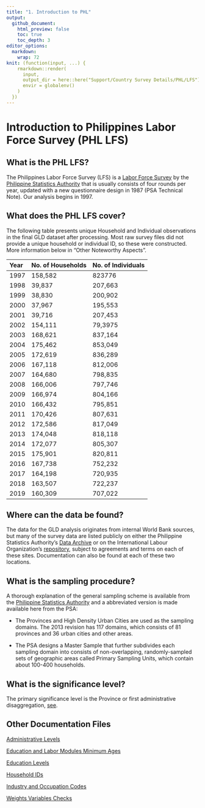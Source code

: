 ```yaml
---
title: "1. Introduction to PHL"
output: 
  github_document:
    html_preview: false
    toc: true
    toc_depth: 3
editor_options: 
  markdown: 
    wrap: 72
knit: (function(input, ...) {
    rmarkdown::render(
      input,
      output_dir = here::here("Support/Country Survey Details/PHL/LFS"),
      envir = globalenv()
    )
  })
---
```


# Introduction to Philippines Labor Force Survey (PHL LFS)

## What is the PHL LFS?

The Philippines Labor Force Survey (LFS) is a [Labor Force
Survey](https://psa.gov.ph/statistics/survey/labor-force/lfs-index) by
the [Philippine Statistics Authority](https://psa.gov.ph/) that is
usually consists of four rounds per year, updated with a new
questionnaire design in 1987 (PSA Technical Note). Our analysis begins
in 1997.

## What does the PHL LFS cover?

The following table presents unique Household and Individual
observations in the final GLD dataset after processing. Most raw survey
files did not provide a unique household or individual ID, so these were
constructed. More information below in "Other Noteworthy Aspects".

| Year | No. of Households | No. of Individuals |
|:-----|:------------------|:-------------------|
| 1997 | 158,582           | 823776             |
| 1998 | 39,837            | 207,663            |
| 1999 | 38,830            | 200,902            |
| 2000 | 37,967            | 195,553            |
| 2001 | 39,716            | 207,453            |
| 2002 | 154,111           | 79,3975            |
| 2003 | 168,621           | 837,164            |
| 2004 | 175,462           | 853,049            |
| 2005 | 172,619           | 836,289            |
| 2006 | 167,118           | 812,006            |
| 2007 | 164,680           | 798,835            |
| 2008 | 166,006           | 797,746            |
| 2009 | 166,974           | 804,166            |
| 2010 | 166,432           | 795,851            |
| 2011 | 170,426           | 807,631            |
| 2012 | 172,586           | 817,049            |
| 2013 | 174,048           | 818,118            |
| 2014 | 172,077           | 805,307            |
| 2015 | 175,901           | 820,811            |
| 2016 | 167,738           | 752,232            |
| 2017 | 164,198           | 720,935            |
| 2018 | 163,507           | 722,237            |
| 2019 | 160,309           | 707,022            |

## Where can the data be found?

The data for the GLD analysis originates from internal World Bank
sources, but many of the survey data are listed publicly on either the
Philippine Statistics Authority's [Data
Archive](http://psada.psa.gov.ph/index.php/catalog/LFS) or on the
International Labour Organization's
[repository](https://www.ilo.org/surveyLib/index.php/catalog/LFS#_r=&collection=&country=171&dtype=&from=1975&page=1&ps=30&sid=&sk=&sort_by=nation&sort_order=&to=2019&topic=&view=s&vk=),
subject to agreements and terms on each of these sites. Documentation
can also be found at each of these two locations.

## What is the sampling procedure?

A thorough explanation of the general sampling scheme is available from
the [Philippine Statistics
Authority](https://psa.gov.ph/content/technical-notes-labor-force-survey-lfs)
and a abbreviated version is made available here from the PSA:

-   The Provinces and High Density Urban Cities are used as the sampling
    domains. The 2013 revision has 117 domains, which consists of 81
    provinces and 36 urban cities and other areas.

-   The PSA designs a Master Sample that further subdivides each
    sampling domain into consists of non-overlapping, randomly-sampled
    sets of geographic areas called Primary Sampling Units, which
    contain about 100-400 households.

## What is the significance level?

The primary significance level is the Province or first administrative
disaggregation,
[see](https://psa.gov.ph/sites/default/files/ISHB%20-%20Labor%20Force%20Series%20No.161%20July%202014.pdf).

## Other Documentation Files

[Administrative
Levels](https://github.com/worldbank/gld/blob/PHL-intro-md/Support/Country%20Survey%20Details/PHL/LFS/Administrative_Levels.md)

[Education and Labor Modules Minimum
Ages](https://github.com/worldbank/gld/blob/PHL-intro-md/Support/Country%20Survey%20Details/PHL/LFS/Edu_Labor_Ages.md)

[Education
Levels](https://github.com/worldbank/gld/blob/PHL-intro-md/Support/Country%20Survey%20Details/PHL/LFS/Education_Levels.md)

[Household
IDs](https://github.com/worldbank/gld/blob/PHL-intro-md/Support/Country%20Survey%20Details/PHL/LFS/Household_IDs.md)

[Industry and Occupation
Codes](https://github.com/worldbank/gld/blob/PHL-intro-md/Support/Country%20Survey%20Details/PHL/LFS/Industry_Occupation_Codes.md)

[Weights Variables
Checks](https://github.com/worldbank/gld/blob/PHL-intro-md/Support/Country%20Survey%20Details/PHL/LFS/Weights_PSA_Checks.md)
